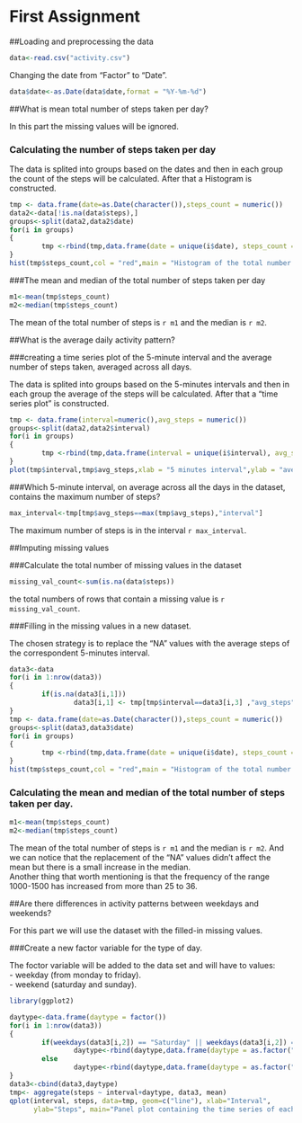 First Assignment
================

##Loading and preprocessing the data

```r
data<-read.csv("activity.csv")
```

Changing the date from "Factor" to "Date".

```r
data$date<-as.Date(data$date,format = "%Y-%m-%d")
```

##What is mean total number of steps taken per day?

In this part the missing values will be ignored.

### Calculating the number of steps taken per day

The data is splited into groups based on the dates and then in each group the count of the steps will be calculated. After that a Histogram is constructed.

```r
tmp <- data.frame(date=as.Date(character()),steps_count = numeric())
data2<-data[!is.na(data$steps),]
groups<-split(data2,data2$date)
for(i in groups)
{
        tmp <-rbind(tmp,data.frame(date = unique(i$date), steps_count = sum(i$steps)))
}
hist(tmp$steps_count,col = "red",main = "Histogram of the total number of steps taken each day", xlab = "Total number of steps in each day")
```

###The mean and median of the total number of steps taken per day

```r
m1<-mean(tmp$steps_count)
m2<-median(tmp$steps_count)
```

The mean of the total number of steps is `r m1` and the median is `r m2`.

##What is the average daily activity pattern?

###creating a time series plot of the 5-minute interval and the average number of steps taken, averaged across all days.

The data is splited into groups based on the 5-minutes intervals and then in each group the average of the steps will be calculated. After that a "time series plot" is constructed.

```r
tmp <- data.frame(interval=numeric(),avg_steps = numeric())
groups<-split(data2,data2$interval)
for(i in groups)
{
        tmp <-rbind(tmp,data.frame(interval = unique(i$interval), avg_steps = mean(i$steps)))
}
plot(tmp$interval,tmp$avg_steps,xlab = "5 minutes interval",ylab = "average number of steps across all days",type = "l",col = "red",main = "The time series plot")
```

###Which 5-minute interval, on average across all the days in the dataset, contains the maximum number of steps?

```r
max_interval<-tmp[tmp$avg_steps==max(tmp$avg_steps),"interval"] 
```

The maximum number of steps is in the interval `r max_interval`.

##Imputing missing values

###Calculate the total number of missing values in the dataset

```r
missing_val_count<-sum(is.na(data$steps))
```
the total numbers of rows that contain a missing value is `r missing_val_count`.

###Filling in the missing values in a new dataset.

The chosen strategy is to replace the "NA" values with the average steps of the correspondent 5-minutes interval.

```r
data3<-data
for(i in 1:nrow(data3))
{
        if(is.na(data3[i,1]))
                data3[i,1] <- tmp[tmp$interval==data3[i,3] ,"avg_steps"]
}
tmp <- data.frame(date=as.Date(character()),steps_count = numeric())
groups<-split(data3,data3$date)
for(i in groups)
{
        tmp <-rbind(tmp,data.frame(date = unique(i$date), steps_count = sum(i$steps)))
}
hist(tmp$steps_count,col = "red",main = "Histogram of the total number of steps (No Missing Values)", xlab = "Total number of steps in each day")
```

### Calculating the mean and median of the total number of steps taken per day.

```r
m1<-mean(tmp$steps_count)
m2<-median(tmp$steps_count)
```

The mean of the total number of steps is `r m1` and the median is `r m2`.
And we can notice that the replacement of the "NA" values didn't affect the mean but there is a small increase in the median.  
Another thing that worth mentioning is that the frequency of the range 1000-1500 has increased from more than 25 to 36.

##Are there differences in activity patterns between weekdays and weekends?

For this part we will use the dataset with the filled-in missing values.

###Create a new factor variable for the type of day.

The foctor variable will be added to the data set and will have to values:  
- weekday (from monday to friday).  
- weekend (saturday and sunday).  
```r
library(ggplot2)
```
```r
daytype<-data.frame(daytype = factor())
for(i in 1:nrow(data3))
{
        if(weekdays(data3[i,2]) == "Saturday" || weekdays(data3[i,2]) == "Sunday")
                daytype<-rbind(daytype,data.frame(daytype = as.factor("Weekend")))
        else
                daytype<-rbind(daytype,data.frame(daytype = as.factor("Weekday")))
}
data3<-cbind(data3,daytype)
tmp<- aggregate(steps ~ interval+daytype, data3, mean)
qplot(interval, steps, data=tmp, geom=c("line"), xlab="Interval", 
      ylab="Steps", main="Panel plot containing the time series of each day type", facets = daytype ~ .)
```